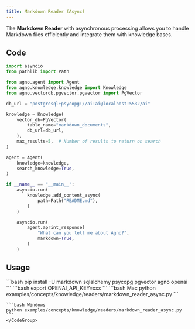```yaml
---
title: Markdown Reader (Async)
---
```


The **Markdown Reader** with asynchronous processing allows you to handle Markdown files efficiently and integrate them with knowledge bases.

## Code

```python examples/concepts/knowledge/readers/markdown_reader_async.py
import asyncio
from pathlib import Path

from agno.agent import Agent
from agno.knowledge.knowledge import Knowledge
from agno.vectordb.pgvector.pgvector import PgVector

db_url = "postgresql+psycopg://ai:ai@localhost:5532/ai"

knowledge = Knowledge(
    vector_db=PgVector(
        table_name="markdown_documents",
        db_url=db_url,
    ),
    max_results=5,  # Number of results to return on search
)

agent = Agent(
    knowledge=knowledge,
    search_knowledge=True,
)

if __name__ == "__main__":
    asyncio.run(
        knowledge.add_content_async(
            path=Path("README.md"),
        )
    )

    asyncio.run(
        agent.aprint_response(
            "What can you tell me about Agno?",
            markdown=True,
        )
    )
```

## Usage

<Steps>
  <Snippet file="create-venv-step.mdx" />

  <Step title="Install libraries">
    ```bash
    pip install -U markdown sqlalchemy psycopg pgvector agno openai
    ```
  </Step>

  <Step title="Set environment variables">
    ```bash
    export OPENAI_API_KEY=xxx
    ```
  </Step>

  <Snippet file="run-pgvector-step.mdx" />

  <Step title="Run Agent">
    <CodeGroup>
    ```bash Mac
    python examples/concepts/knowledge/readers/markdown_reader_async.py
    ```

    ```bash Windows
    python examples/concepts/knowledge/readers/markdown_reader_async.py
    ```
    </CodeGroup>
  </Step>
</Steps>
